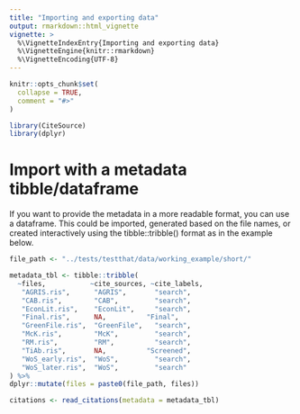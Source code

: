 ```yaml
---
title: "Importing and exporting data"
output: rmarkdown::html_vignette
vignette: >
  %\VignetteIndexEntry{Importing and exporting data}
  %\VignetteEngine{knitr::rmarkdown}
  %\VignetteEncoding{UTF-8}
---
```


```r
knitr::opts_chunk$set(
  collapse = TRUE,
  comment = "#>"
)
```

```r
library(CiteSource)
library(dplyr)
```

# Import with a metadata tibble/dataframe

If you want to provide the metadata in a more readable format, you can use a dataframe. This could be imported, generated based on the file names, or created interactively using the tibble::tribble() format as in the example below.

```r

file_path <- "../tests/testthat/data/working_example/short/"

metadata_tbl <- tibble::tribble(
  ~files,           ~cite_sources, ~cite_labels, 
   "AGRIS.ris",      "AGRIS",       "search",    
   "CAB.ris",        "CAB",         "search",    
   "EconLit.ris",    "EconLit",     "search",    
   "Final.ris",      NA,          "Final",     
   "GreenFile.ris",  "GreenFile",   "search",    
   "McK.ris",        "McK",         "search",    
   "RM.ris",         "RM",          "search",    
   "TiAb.ris",       NA,          "Screened",  
   "WoS_early.ris",  "WoS",         "search",    
   "WoS_later.ris",  "WoS",         "search"
) %>% 
dplyr::mutate(files = paste0(file_path, files))

citations <- read_citations(metadata = metadata_tbl)

```

